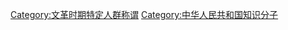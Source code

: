 {{Catmore}}

[[Category:文革时期特定人群称谓|Category:文革时期特定人群称谓]]
[[Category:中华人民共和国知识分子|Category:中华人民共和国知识分子]]
